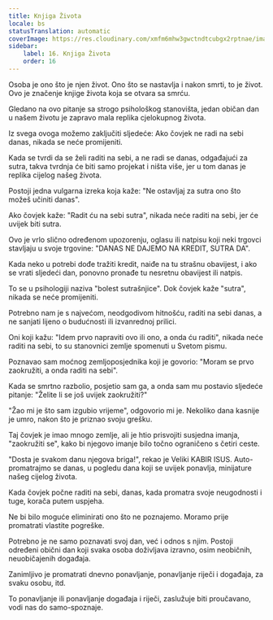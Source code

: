```yaml
---
title: Knjiga Života
locale: bs
statusTranslation: automatic
coverImage: https://res.cloudinary.com/xmfm6mhw3gwctndtcubgx2rptnae/image/upload/v1740468922/small_cover_tratado_de_psicologia_revolucionaria_a4c0dca4e0.webp
sidebar:
    label: 16. Knjiga Života
    order: 16
---
```

Osoba je ono što je njen život. Ono što se nastavlja i nakon smrti, to je život. Ovo je značenje knjige života koja se otvara sa smrću.

Gledano na ovo pitanje sa strogo psihološkog stanovišta, jedan običan dan u našem životu je zapravo mala replika cjelokupnog života.

Iz svega ovoga možemo zaključiti sljedeće: Ako čovjek ne radi na sebi danas, nikada se neće promijeniti.

Kada se tvrdi da se želi raditi na sebi, a ne radi se danas, odgađajući za sutra, takva tvrdnja će biti samo projekat i ništa više, jer u tom danas je replika cijelog našeg života.

Postoji jedna vulgarna izreka koja kaže: "Ne ostavljaj za sutra ono što možeš učiniti danas".

Ako čovjek kaže: "Radit ću na sebi sutra", nikada neće raditi na sebi, jer će uvijek biti sutra.

Ovo je vrlo slično određenom upozorenju, oglasu ili natpisu koji neki trgovci stavljaju u svoje trgovine: "DANAS NE DAJEMO NA KREDIT, SUTRA DA".

Kada neko u potrebi dođe tražiti kredit, naiđe na tu strašnu obavijest, i ako se vrati sljedeći dan, ponovno pronađe tu nesretnu obavijest ili natpis.

To se u psihologiji naziva "bolest sutrašnjice". Dok čovjek kaže "sutra", nikada se neće promijeniti.

Potrebno nam je s najvećom, neodgodivom hitnošću, raditi na sebi danas, a ne sanjati lijeno o budućnosti ili izvanrednoj prilici.

Oni koji kažu: "Idem prvo napraviti ovo ili ono, a onda ću raditi", nikada neće raditi na sebi, to su stanovnici zemlje spomenuti u Svetom pismu.

Poznavao sam moćnog zemljoposjednika koji je govorio: "Moram se prvo zaokružiti, a onda raditi na sebi".

Kada se smrtno razbolio, posjetio sam ga, a onda sam mu postavio sljedeće pitanje: "Želite li se još uvijek zaokružiti?"

"Žao mi je što sam izgubio vrijeme", odgovorio mi je. Nekoliko dana kasnije je umro, nakon što je priznao svoju grešku.

Taj čovjek je imao mnogo zemlje, ali je htio prisvojiti susjedna imanja, "zaokružiti se", kako bi njegovo imanje bilo točno ograničeno s četiri ceste.

"Dosta je svakom danu njegova briga!", rekao je Veliki KABIR ISUS. Auto-promatrajmo se danas, u pogledu dana koji se uvijek ponavlja, minijature našeg cijelog života.

Kada čovjek počne raditi na sebi, danas, kada promatra svoje neugodnosti i tuge, korača putem uspjeha.

Ne bi bilo moguće eliminirati ono što ne poznajemo. Moramo prije promatrati vlastite pogreške.

Potrebno je ne samo poznavati svoj dan, već i odnos s njim. Postoji određeni obični dan koji svaka osoba doživljava izravno, osim neobičnih, neuobičajenih događaja.

Zanimljivo je promatrati dnevno ponavljanje, ponavljanje riječi i događaja, za svaku osobu, itd.

To ponavljanje ili ponavljanje događaja i riječi, zaslužuje biti proučavano, vodi nas do samo-spoznaje.

